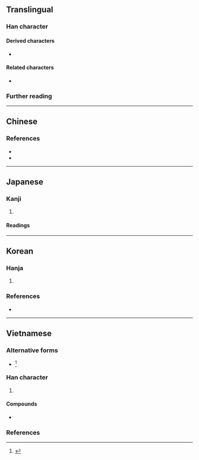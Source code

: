 {{also|冤|𡨚}}
{{character info/new}}
{{character info|0x2F86D}}
==Translingual==

===Han character===
{{Han char|rn=40|rad=宀|as=08|sn=11|four=30413|canj=JNAI|ids=⿱宀兔(<code>U+5BC3</code>),⿳宀刀⿸⿻囗丿⿺乚丶(<code>U+2F86D</code>)}}

====Derived characters====
* {{l|mul|[[䥉]], [[𮐵]]}}

====Related characters====
* {{l|mul|冤}} {{q|Orthodox [[Traditional Chinese|traditional form]]}}

===Further reading===
{{Han ref|kx=0288.030|dkj=07202|dj=0569.070|hdz=20940.030|uh=5BC3}}
{{Han ref|uh=2F86D}}

----

==Chinese==
{{zh-see|冤}}

===References===
* {{R:twedu|A00305-004#30}}
* {{R:twedu|A00305-003#36}}

----

==Japanese==

===Kanji===
{{ja-kanji|grade=|rs=宀08}}

# {{alt form|ja|冤||[[false]] [[charge#Noun|charge]]; false [[accusation]]}}

====Readings====
{{ja-readings
|on=えん
|kun=かがむ, ぬれぎぬ
}}

----

==Korean==

===Hanja===
{{ko-hanja|원}}

# {{alt form|ko|冤||[[grievance]]; [[injustice]]}}

===References===
* {{R:ko:Inmyeongyonghanjapyo|32}}

{{categorize|ko|Hanja variant forms|sort=원}}

----

==Vietnamese==

===Alternative forms===
* {{vi-l|冤|oan}}<ref name=bonet>{{vi-ref|Bonet (1899).}}</ref>

===Han character===
{{vi-readings|rs=宀08
|hanviet=oan-tdcndg;gdhn;bonet;genibrel
|phienthiet=
|nom=oan-tdcndg;bonet;taberd
}}

# {{han tu form of|oan|to [[falsely]] [[accuse]]; to [[treat#Verb|treat]] [[unjustly]]}}

====Compounds====
* {{vi-l|寃枉|oan uổng}}

===References===
<references/>